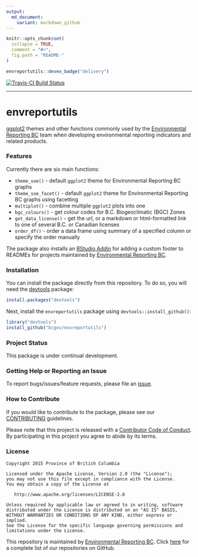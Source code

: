 ```yaml
---
output:
  md_document:
    variant: markdown_github
---
```


<!-- README.md is generated from README.Rmd. Please edit that file -->

```r
knitr::opts_chunk$set(
  collapse = TRUE,
  comment = "#>",
  fig.path = "README-"
)
```

```r
envreportutils::devex_badge("delivery")
```

[![Travis-CI Build Status](https://travis-ci.org/bcgov/envreportutils.svg?branch=master)](https://travis-ci.org/bcgov/envreportutils)

---

# envreportutils

[ggplot2](http://ggplot2.org/) themes and other functions commonly used by the [Environmental Reporting BC](http://www2.gov.bc.ca/gov/content?id=FF80E0B985F245CEA62808414D78C41B) team when developing environmental reporting indicators and related products.


### Features

Currently there are six main functions:

- `theme_soe()` - default `ggplot2` theme for Environmental Reporting BC graphs
- `theme_soe_facet()` - default `ggplot2` theme for Environmental Reporting BC graphs using facetting
- `multiplot()` - combine multiple `ggplot2` plots into one
- `bgc_colours()` - get colour codes for B.C. Biogeoclimatic (BGC) Zones
- `get_data_license()` - get the url, or a markdown or html-formatted link to one of several B.C. or Canadian licenses
- `order_df()` - order a data frame using summary of a specified column or specify the order manually

The package also installs an [RStudio Addin](https://rstudio.github.io/rstudioaddins/) for adding a custom footer to READMEs for projects maintained by [Environmental Reporting BC](https://github.com/bcgov/EnvReportBC).


### Installation

You can install the package directly from this repository. To do so, you will 
need the [devtools](https://github.com/hadley/devtools/) package:

```r
install.packages("devtools")
```

Next, install the `envreportutils` package using `devtools::install_github()`:

```r
library("devtools")
install_github("bcgov/envreportutils")
```


### Project Status

This package is under continual development.

### Getting Help or Reporting an Issue

To report bugs/issues/feature requests, please file an [issue](https://github.com/bcgov/envreportutils/issues/).


### How to Contribute

If you would like to contribute to the package, please see our 
[CONTRIBUTING](CONTRIBUTING.md) guidelines.

Please note that this project is released with a [Contributor Code of Conduct](CODE_OF_CONDUCT.md). By participating in this project you agree to abide by its terms.


### License

    Copyright 2015 Province of British Columbia

    Licensed under the Apache License, Version 2.0 (the "License");
    you may not use this file except in compliance with the License.
    You may obtain a copy of the License at 

       http://www.apache.org/licenses/LICENSE-2.0

    Unless required by applicable law or agreed to in writing, software
    distributed under the License is distributed on an "AS IS" BASIS,
    WITHOUT WARRANTIES OR CONDITIONS OF ANY KIND, either express or implied.
    See the License for the specific language governing permissions and
    limitations under the License.

This repository is maintained by [Environmental Reporting BC](http://www2.gov.bc.ca/gov/content?id=FF80E0B985F245CEA62808414D78C41B). Click [here](https://github.com/bcgov/EnvReportBC-RepoList) for a complete list of our repositories on GitHub.
